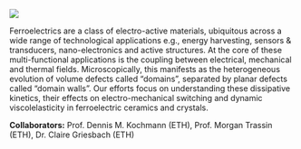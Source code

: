 :::{.research-card}

![](resources/research/mult-ferro.jpg)

:::{.research-info}

Ferroelectrics are a class of electro-active materials, ubiquitous across a wide range of technological applications e.g., energy harvesting, sensors & transducers, nano-electronics and active structures. At the core of these multi-functional applications is the coupling between electrical, mechanical and thermal fields. Microscopically, this manifests as the heterogeneous evolution of volume defects called "domains", separated by planar defects called "domain walls". Our efforts focus on understanding these dissipative kinetics, their effects on electro-mechanical switching and dynamic viscolelasticity in ferroelectric ceramics and crystals.

<strong>Collaborators:</strong> Prof. Dennis M. Kochmann (ETH), Prof. Morgan Trassin (ETH), Dr. Claire Griesbach (ETH)

:::
:::



